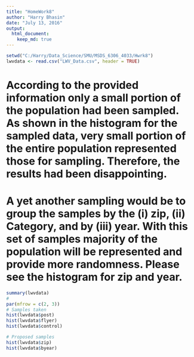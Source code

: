---
title: "HomeWork8"
author: "Harry Bhasin"
date: "July 13, 2016"
output:
  html_document:
    keep_md: true
---
```{r}
setwd("C:/Harry/Data_Science/SMU/MSDS_6306_4033/Hwrk8")
lwvdata <- read.csv("LWV_Data.csv", header = TRUE)
```

# According to the provided information only a small portion of the population had been sampled. As shown in the histogram for the sampled data, very small portion of the entire population represented those for sampling. Therefore, the results had been disappointing.

# A yet another sampling would be to group the samples by the (i) zip, (ii) Category, and by (iii) year. With this set of samples majority of the population will be represented and provide more randomness. Please see the histogram for zip and year.

```{r}
summary(lwvdata)
#
par(mfrow = c(2, 3))
# Samples taken
hist(lwvdata$post)
hist(lwvdata$flyer)
hist(lwvdata$control)

# Proposed samples
hist(lwvdata$zip)
hist(lwvdata$byear)
```
